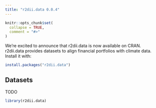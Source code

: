 ```yaml
---
title: "r2dii.data 0.0.4"
---
```


```r
knitr::opts_chunk$set(
  collapse = TRUE,
  comment = "#>"
)
```


We're excited to announce that r2dii.data is now available on CRAN. r2dii.data provides datasets to align financial portfolios with climate data. Install it with:

```r
install.packages("r2dii.data")
```

## Datasets

TODO

```r
library(r2dii.data)
```
